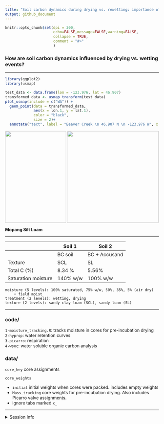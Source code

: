 ```yaml
---
title: "Soil carbon dynamics during drying vs. rewetting: importance of antecedent moisture conditions"
output: github_document
---
```


```r
knitr::opts_chunk$set(dpi = 300,
                      echo=FALSE,message=FALSE,warning=FALSE,
                      collapse = TRUE,
                      comment = "#>"
                      )
```

### How are soil carbon dynamics influenced by drying vs. wetting events? 

---

```r
library(ggplot2)
library(usmap)

test_data <- data.frame(lon = -123.976, lat = 46.907)
transformed_data <- usmap_transform(test_data)
plot_usmap(include = c("WA")) + 
  geom_point(data = transformed_data, 
             aes(x = lon.1, y = lat.1), 
             color = "black",
             size = 2)+
  annotate("text", label = "Beaver Creek \n 46.907 N \n -123.976 W", x = -1670500, y = 482693.1, size=1.5)
```

<img align="center" height = "300" width = "300" src="readme_files/figure-gfm/map-1.png">
<img align="left" height = "300" width = "200" src="readme_files/Mopang_BC15.jpg">


**Mopang Silt Loam**  

---

||Soil 1|Soil 2|
|--|--|--|
|| BC soil | BC + Accusand|
Texture| SCL | SL|
Total C (%)| 8.34 %| 5.56% |
Saturation moisture| 140% w/w| 100% w/w

	moisture (5 levels): 100% saturated, 75% w/w, 50%, 35%, 5% (air dry)
		+ field moist  
	treatment (2 levels): wetting, drying  
	texture (2 levels): sandy clay loam (SCL), sandy loam (SL)  

----

### code/
`1-moisture_tracking.R`:	tracks moisture in cores for pre-incubation drying  
`2-hyprop`: water retention curves  
`3-picarro`: respiration  
`4-wsoc`: water soluble organic carbon analysis


### data/
`core_key` core assignments

`core_weights` 

 - `initial` initial weights when cores were packed. includes empty weights
 - `Mass_tracking` core weights for pre-incubation drying. Also includes Picarro valve assignments.
 - ignore tabs marked `x_`
 
 
----
 
<details>
  <summary>Session Info</summary>

date: `r Sys.Date()`
  
```r
sessionInfo()
```

</details>

